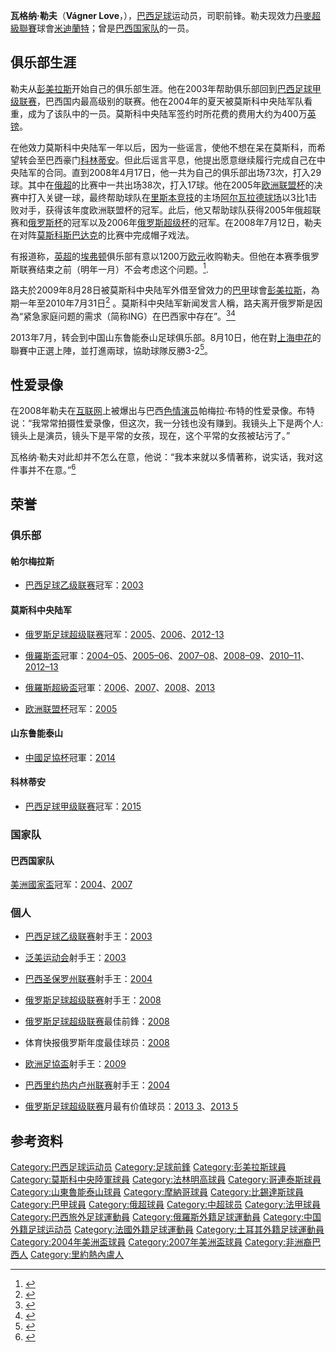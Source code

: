 {{noteta
|G1=football
|G2=uefa
|G3=南美球會
|1=zh-hans:勒夫;zh-hk:路夫;zh-tw:勒夫;
|2=zh-hans:科林蒂安;zh-hk:哥連泰斯;zh-tw:科奈西恩;
|3=zh-hans:埃弗顿;zh-hk:愛華頓;zh-tw:埃弗頓;
|4=zh-hans:帕梅拉斯;zh-hk:彭美拉斯;zh-tw:帕梅拉斯;
|5=zh-hans:瓦格纳;zh-hk:華拿;zh-tw:瓦格纳;
}}
{{Football player infobox
| playername          = 瓦格纳·勒夫<br />''Vágner Love''
| image               = VagnerLove.jpg
| image_size       = 250
| fullname            = Vágner Silva de Souza
| height              = {{Height|m=1.71}}
| dateofbirth         = {{birth date and age|1984|6|11}}
| cityofbirth         = [[里约热内卢|里约热内卢]]
| countryofbirth      = [[巴西|巴西]]
| currentclub         = [[米迪蘭特足球會|米迪蘭特]]
| clubnumber           = 19
| position            = [[前锋_(足球)|前鋒]]
| years               = 2002-2004<br />2004-2011<br />2009<br />2010<br />2012-2013<br />2013<br />2013-2015<br />2015-2016<br />2016<br />2016-2018<BR>2018-2019<br>2019-2020<br>2020-2021<br>2022-
| clubs               = [[帕梅拉斯足球俱乐部|彭美拉斯]]<br />[[莫斯科中央陆军足球俱乐部|莫斯科中央陆军]]<br />→[[帕梅拉斯足球俱乐部|彭美拉斯]]<br />→[[弗拉门戈|弗拉门戈]]<br />[[弗拉门戈|弗拉门戈]]<br />[[莫斯科中央陆军足球俱乐部|莫斯科中央陆军]]<br />[[山东鲁能泰山足球俱乐部|山东鲁能]]<br />[[哥連泰斯保利斯塔體育會|科林蒂安]]<br />[[摩纳哥足球俱乐部|摩纳哥]]<br />{{link-en|阿蘭亞|Alanyaspor}}<BR>[[比錫達斯|比錫達斯]] <br />[[哥連泰斯保利斯塔體育會|科林蒂安]]<br>[[卡拉特足球會|卡拉特]]<br>[[米迪蘭特足球會|米迪蘭特]]
| caps(goals)         = {{0}}42 (27)<br />158 (79)<br />{{0}}12 {{0}}(5)<br />{{0|00}}5 {{0}}(4)<br />{{0}}36 (13)<br />{{0}}11 {{0}}(6)<br />{{0}}31 (19)<br />{{0}}30 (14)<br />{{0}}12 {{0}}(4)<br />{{0|00}}44 (34)<BR>18 {{0}}(6) <BR>49 {{0}}(7)<BR>36 (14)<BR>{{0|00}}0 {{0}}(0)
| nationalyears       = 2002-2003<br />2004-2007
| nationalteam        = 巴西U20<br />[[巴西国家足球队|巴西]]
| nationalcaps(goals) = {{0|00}}6 {{0}}(4)<br />{{0}}20 {{0}}(4)
| pcupdate            = 2018年2月17日
| ntupdate            = 2017年5月17日
}}{{中文譯名
| english    = Vágner '''Love'''
| putonghua  = 勒夫<br />洛维
| taiwan     = 勒夫
| cantonese  = 華拿·路夫
|}}
'''瓦格纳·勒夫'''（'''Vágner Love'''，{{bd|1984年|6月11日|catidx=Vágner Love}}），[[巴西|巴西]][[足球|足球]]运动员，司职前锋。勒夫现效力[[丹麥超級聯賽|丹麥超級聯賽]]球會[[米迪蘭特足球會|米迪蘭特]]；曾是[[巴西国家足球队|巴西国家队]]的一员。

== 俱乐部生涯 ==
勒夫从[[帕梅拉斯足球俱乐部|彭美拉斯]]开始自己的俱乐部生涯。他在2003年帮助俱乐部回到[[巴西足球甲级联赛|巴西足球甲级联赛]]，巴西国内最高级别的联赛。他在2004年的夏天被莫斯科中央陆军队看重，成为了该队中的一员。莫斯科中央陆军签约时所花费的费用大约为400万[[英镑|英镑]]。

在他效力莫斯科中央陆军一年以后，因为一些谣言，使他不想在呆在莫斯科，而希望转会至巴西豪门[[科林蒂安|科林蒂安]]。但此后谣言平息，他提出愿意继续履行完成自己在中央陆军的合同。直到2008年4月17日，他一共为自己的俱乐部出场73次，打入29球。其中在[[俄超|俄超]]的比赛中一共出场38次，打入17球。他在2005年[[欧洲联盟杯|欧洲联盟杯]]的决赛中打入关键一球，最终帮助球队在[[里斯本竞技|里斯本竞技]]的主场[[阿爾瓦拉德球場|阿尔瓦拉德球场]]以3比1击败对手，获得该年度欧洲联盟杯的冠军。此后，他又帮助球队获得2005年俄超联赛和[[俄罗斯杯|俄罗斯杯]]的冠军以及2006年[[俄羅斯超級盃|俄罗斯超级杯]]的冠军。在2008年7月12日，勒夫在对阵[[莫斯科斯巴达克|莫斯科斯巴达克]]的比赛中完成帽子戏法。

有报道称，[[英超|英超]]的[[埃弗顿|埃弗顿]]俱乐部有意以1200万[[欧元|欧元]]收购勒夫。但他在本赛季俄罗斯联赛结束之前（明年一月）不会考虑这个问题。<ref>{{cite web|url=http://www.mirror.co.uk/sport/football/2008/09/02/everton-bank-on-vagner-love-arrival-in-january-115875-20721329/|title=Everton bank on Vagner Love arrival in January|date=2008-09-02|accessdate=2008-09-02|publisher=The Daily Mirror|archive-date=2009-06-16|archive-url=https://web.archive.org/web/20090616014224/http://www.mirror.co.uk/sport/football/2008/09/02/everton-bank-on-vagner-love-arrival-in-january-115875-20721329/|dead-url=no}}</ref>.

路夫於2009年8月28日被莫斯科中央陆军外借至曾效力的[[巴甲|巴甲]]球會[[帕梅拉斯足球俱乐部|彭美拉斯]]，為期一年至2010年7月31日<ref>{{Cite web |url=http://www.soccerway.com/news/2009/August/28/cska-loan-vagner-to-palmeiras/ |title=CSKA loan Vagner to Palmeiras |access-date=2009-09-02 |archive-date=2016-06-04 |archive-url=https://web.archive.org/web/20160604002303/http://www.soccerway.com/news/2009/August/28/cska-loan-vagner-to-palmeiras/ |dead-url=no }}</ref> 。莫斯科中央陆军新闻发言人稱，路夫离开俄罗斯是因為“紧急家庭问题的需求（简称ING）在巴西家中存在”。<ref>{{Cite web |url=http://soccernet.espn.go.com/news/story?id=671619&sec=global&cc=5739 |title=CSKA loan Vagner Love to Palmeiras |access-date=2009-09-02 |archive-date=2012-10-23 |archive-url=https://web.archive.org/web/20121023083733/http://soccernet.espn.go.com/news/story?id=671619&sec=global&cc=5739 |dead-url=no }}</ref><ref>{{Cite web |url=http://www.fifa.com/worldfootball/clubfootball/news/newsid=1095682.html |title=CSKA loan Vagner to Palmeiras |access-date=2009-09-02 |archive-date=2013-12-15 |archive-url=https://web.archive.org/web/20131215031839/http://www.fifa.com/worldfootball/clubfootball/news/newsid=1095682.html |dead-url=yes }}</ref>

2013年7月，转会到中国山东鲁能泰山足球俱乐部。8月10日，他在對[[上海申花|上海申花]]的聯賽中正選上陣，並打進兩球，協助球隊反勝3-2<ref>{{Cite web |url=http://sports.sohu.com/20130810/n383859521.shtml |title=千万先生完美首秀! 洛维2进球送妙传鲁能大逆转 |access-date=2013-08-10 |archive-date=2020-10-28 |archive-url=https://web.archive.org/web/20201028061945/https://sports.sohu.com/20130810/n383859521.shtml |dead-url=no }}</ref>。

== 性爱录像 ==
在2008年勒夫在[[互联网|互联网]]上被爆出与巴西[[色情演员|色情演员]]帕梅拉·布特的性爱录像。布特说：“我常常拍摄性爱录像，但这次，我一分钱也没有赚到。我镜头上下是两个人:镜头上是演员，镜头下是平常的女孩，现在，这个平常的女孩被玷污了。”

瓦格纳·勒夫对此却并不怎么在意，他说：“我本来就以多情著称，说实话，我对这件事并不在意。”<ref>{{cite web|url=http://www.guardian.co.uk/football/2008/feb/10/newsstory?gusrc=rss&feed=global|title=Private Lady|publisher=Guardian.co.uk|access-date=2008-09-07|archive-date=2009-09-03|archive-url=https://web.archive.org/web/20090903211330/http://www.guardian.co.uk/football/2008/feb/10/newsstory?gusrc=rss&feed=global|dead-url=no}}</ref>

== 荣誉 ==
=== 俱乐部 ===
==== 帕尔梅拉斯 ====
*[[巴西足球乙级联赛|巴西足球乙级联赛]]冠军：[[2003年巴西足球乙级联赛|2003]]

==== 莫斯科中央陆军 ====
*[[俄罗斯足球超级联赛|俄罗斯足球超级联赛]]冠军：[[2005年俄罗斯足球超级联赛|2005]]、[[2006年俄罗斯足球超级联赛|2006]]、[[2012-13年俄罗斯足球超级联赛|2012-13]]

*[[俄羅斯盃|俄羅斯盃]]冠軍：[[2004–05年俄罗斯杯|2004–05]]、[[2005–06年俄罗斯杯|2005–06]]、[[2007–08年俄罗斯杯|2007–08]]、[[2008–09年俄罗斯杯|2008–09]]、[[2010–11年俄罗斯杯|2010–11]]、[[2012–13年俄罗斯杯|2012–13]]

*[[俄羅斯超級盃|俄羅斯超級盃]]冠軍：[[2006年俄罗斯超级杯|2006]]、[[2007年俄罗斯超级杯|2007]]、[[2008年俄罗斯超级杯|2008]]、[[2013年俄罗斯超级杯|2013]]

*[[欧洲联盟杯|欧洲联盟杯]]冠军：[[2004–05年欧洲足协杯|2005]]

==== 山东鲁能泰山 ====
*[[中國足協杯|中國足協杯]]冠軍：[[2014年中国足协杯|2014]]

==== 科林蒂安 ====
*[[巴西足球甲级联赛|巴西足球甲级联赛]]冠军：[[2015年巴西甲组足球联赛|2015]]

=== 国家队 ===
==== 巴西国家队 ====
[[美洲國家盃|美洲國家盃]]冠军：[[2004年美洲国家杯|2004]]、[[2007年美洲国家杯|2007]]

=== 個人 ===
*[[巴西足球乙级联赛|巴西足球乙级联赛]]射手王：[[2003年巴西足球乙级联赛|2003]]

*[[泛美运动会足球比赛|泛美运动会]]射手王：[[2003年泛美運動會足球比賽|2003]]

*[[巴西圣保罗州联赛|巴西圣保罗州联赛]]射手王：[[2004年巴西圣保罗州联赛|2004]]

*[[俄罗斯足球超级联赛|俄罗斯足球超级联赛]]射手王：[[2008年俄罗斯足球超级联赛|2008]]

*[[俄罗斯足球超级联赛|俄罗斯足球超级联赛]]最佳前鋒：[[2008年俄罗斯足球超级联赛|2008]]

*体育快报俄罗斯年度最佳球员：[[2008年俄罗斯足球|2008]]

*[[欧洲足協盃|欧洲足協盃]]射手王：[[2008/09赛季欧洲联盟杯|2009]]

*[[巴西里约热内卢州联赛|巴西里约热内卢州联赛]]射手王：[[2004年巴西里约热内卢州联赛|2004]]

*[[俄罗斯足球超级联赛|俄罗斯足球超级联赛]]月最有价值球员：[[2012–13赛季俄罗斯超级联赛|2013 3]]、[[2012–13赛季俄罗斯超级联赛|2013 5]]

== 参考资料 ==
{{reflist}}
{{2013年中超分类名单山东}}
{{2014年中超分类名单山东}}

{{DEFAULTSORT:Love, Vagner}}
[[Category:巴西足球运动员|Category:巴西足球运动员]]
[[Category:足球前鋒|Category:足球前鋒]]
[[Category:彭美拉斯球員|Category:彭美拉斯球員]]
[[Category:莫斯科中央陸軍球員|Category:莫斯科中央陸軍球員]]
[[Category:法林明高球員|Category:法林明高球員]]
[[Category:哥連泰斯球員|Category:哥連泰斯球員]]
[[Category:山東魯能泰山球員|Category:山東魯能泰山球員]]
[[Category:摩納哥球員|Category:摩納哥球員]]
[[Category:比錫達斯球員|Category:比錫達斯球員]]
[[Category:巴甲球員|Category:巴甲球員]]
[[Category:俄超球員|Category:俄超球員]]
[[Category:中超球员|Category:中超球员]]
[[Category:法甲球員|Category:法甲球員]]
[[Category:巴西旅外足球運動員|Category:巴西旅外足球運動員]]
[[Category:俄羅斯外籍足球運動員|Category:俄羅斯外籍足球運動員]]
[[Category:中国外籍足球运动员|Category:中国外籍足球运动员]]
[[Category:法國外籍足球運動員|Category:法國外籍足球運動員]]
[[Category:土耳其外籍足球運動員|Category:土耳其外籍足球運動員]]
[[Category:2004年美洲盃球員|Category:2004年美洲盃球員]]
[[Category:2007年美洲盃球員|Category:2007年美洲盃球員]]
[[Category:非洲裔巴西人|Category:非洲裔巴西人]]
[[Category:里約熱內盧人|Category:里約熱內盧人]]